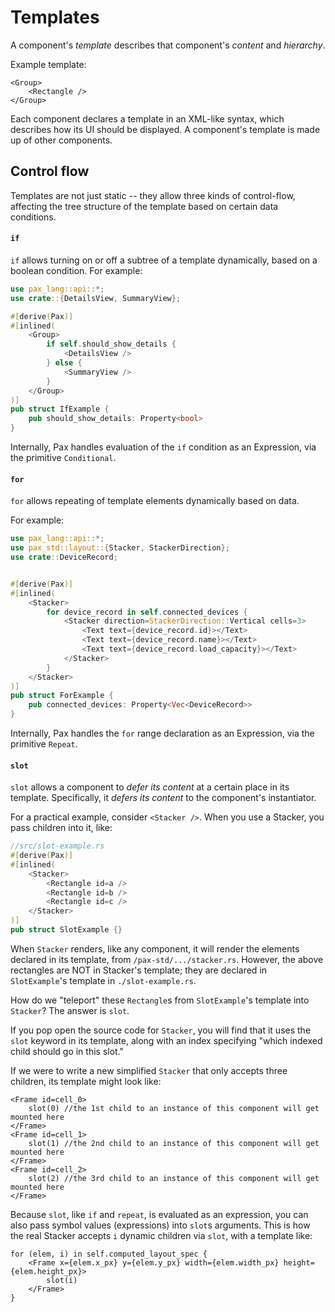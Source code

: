# Templates

A component's _template_ describes that component's _content_ and _hierarchy_.  

Example template:
```pax copy
<Group>
    <Rectangle />
</Group>
```

Each component declares a template in an XML-like syntax, which describes how its UI should be displayed.  A component's template is made up of other components.


## Control flow

Templates are not just static -- they allow three kinds of control-flow, affecting the tree structure of the template based on certain data conditions.

#### `if`

`if` allows turning on or off a subtree of a template dynamically, based on a boolean condition.  For example:


```rust
use pax_lang::api::*;
use crate::{DetailsView, SummaryView};

#[derive(Pax)]
#[inlined(
    <Group>
        if self.should_show_details {
            <DetailsView />
        } else {
            <SummaryView />
        }
    </Group>
)]
pub struct IfExample {
    pub should_show_details: Property<bool>
}
```

Internally, Pax handles evaluation of the `if` condition as an Expression, via the primitive `Conditional`.  

#### `for`

`for` allows repeating of template elements dynamically based on data.  

For example:



```rust
use pax_lang::api::*;
use pax_std::layout::{Stacker, StackerDirection};
use crate::DeviceRecord;


#[derive(Pax)]
#[inlined(
    <Stacker>
        for device_record in self.connected_devices {
            <Stacker direction=StackerDirection::Vertical cells=3>
                <Text text={device_record.id}></Text>
                <Text text={device_record.name}></Text>
                <Text text={device_record.load_capacity}></Text>
            </Stacker>
        }
    </Stacker>
)]
pub struct ForExample {
    pub connected_devices: Property<Vec<DeviceRecord>>
}
```

Internally, Pax handles the `for` range declaration as an Expression, via the primitive `Repeat`.  


#### `slot`
`slot` allows a component to _defer its content_ at a certain place in its template.  Specifically, it _defers its content_ to the component's instantiator.

For a practical example, consider `<Stacker />`.  When you use a Stacker, you pass children into it, like:
```rust
//src/slot-example.rs
#[derive(Pax)]
#[inlined(
    <Stacker>
        <Rectangle id=a />
        <Rectangle id=b />
        <Rectangle id=c />
    </Stacker>
)]
pub struct SlotExample {}
```

When `Stacker` renders, like any component, it will render the elements declared in its template, from `/pax-std/.../stacker.rs`.  However, the above rectangles are NOT in Stacker's template; they are declared in `SlotExample`'s template in `./slot-example.rs`.  

How do we "teleport" these `Rectangle`s from `SlotExample`'s template into `Stacker`?  The answer is `slot`.

If you pop open the source code for `Stacker`, you will find that it uses the `slot` keyword in its template, along with an index specifying "which indexed child should go in this slot."

If we were to write a new simplified `Stacker` that only accepts three children, its template might look like:

```pax
<Frame id=cell_0>
    slot(0) //the 1st child to an instance of this component will get mounted here
</Frame>
<Frame id=cell_1>
    slot(1) //the 2nd child to an instance of this component will get mounted here
</Frame>
<Frame id=cell_2>
    slot(2) //the 3rd child to an instance of this component will get mounted here
</Frame>
```

Because `slot`, like `if` and `repeat`, is evaluated as an expression, you can also pass symbol values (expressions) into `slot`s arguments.  This is how the real Stacker accepts `i` dynamic children via `slot`, with a template like: 

```pax
for (elem, i) in self.computed_layout_spec {
    <Frame x={elem.x_px} y={elem.y_px} width={elem.width_px} height={elem.height_px}>
        slot(i)
    </Frame>
}
```